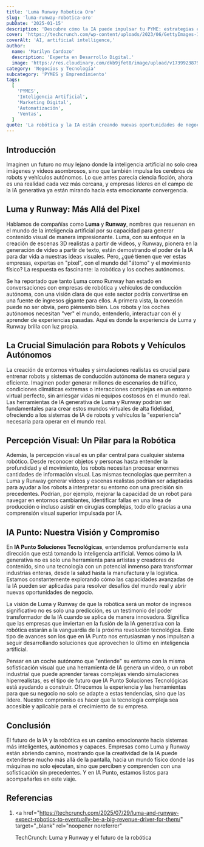 ```yaml
---
title: 'Luma Runway Robotica Oro'
slug: 'luma-runway-robotica-oro'
pubDate: '2025-01-15'
description: 'Descubre cómo la IA puede impulsar tu PYME: estrategias concretas de marketing, automatización y datos para aumentar ventas.'
cover: 'https://techcrunch.com/wp-content/uploads/2023/06/GettyImages-1474076387.jpg?w=1024'
coverAlt: 'AI, artificial intelligence,'
author:
  name: 'Marilyn Cardozo'
  description: 'Experta en Desarrollo Digital.'
  image: 'https://res.cloudinary.com/dkb9jfet8/image/upload/v1739923879/marilyn_s2mi4a.png'
category: 'Negocios y Tecnología'
subcategory: 'PYMES y Emprendimiento'
tags:
  [
    'PYMES',
    'Inteligencia Artificial',
    'Marketing Digital',
    'Automatización',
    'Ventas',
  ]
quote: 'La robótica y la IA están creando nuevas oportunidades de negocio. — Carlos Monnery'
---
```

<h2 id="introduccion">Introducción</h2>

Imaginen un futuro no muy lejano donde la inteligencia artificial no solo crea imágenes y videos asombrosos, sino que también impulsa los cerebros de robots y vehículos autónomos. Lo que antes parecía ciencia ficción, ahora es una realidad cada vez más cercana, y empresas líderes en el campo de la IA generativa ya están mirando hacia esta emocionante convergencia.

<h2 id="luma-y-runway-mas-alla-del-pixel">Luma y Runway: Más Allá del Pixel</h2>

Hablamos de compañías como <strong>Luma</strong> y <strong>Runway</strong>, nombres que resuenan en el mundo de la inteligencia artificial por su capacidad para generar contenido visual de manera impresionante. Luma, con su enfoque en la creación de escenas 3D realistas a partir de videos, y Runway, pionera en la generación de video a partir de texto, están demostrando el poder de la IA para dar vida a nuestras ideas visuales. Pero, ¿qué tienen que ver estas empresas, expertas en "pixel", con el mundo del "átomo" y el movimiento físico? La respuesta es fascinante: la robótica y los coches autónomos.

Se ha reportado que tanto Luma como Runway han estado en conversaciones con empresas de robótica y vehículos de conducción autónoma, con una visión clara de que este sector podría convertirse en una fuente de ingresos gigante para ellos. A primera vista, la conexión puede no ser obvia, pero piénsenlo bien. Los robots y los coches autónomos necesitan "ver" el mundo, entenderlo, interactuar con él y aprender de experiencias pasadas. Aquí es donde la experiencia de Luma y Runway brilla con luz propia.

<h2 id="la-crucial-simulacion-para-robots-y-vehiculos-autonomos">
  La Crucial Simulación para Robots y Vehículos Autónomos
</h2>

La creación de entornos virtuales y simulaciones realistas es crucial para entrenar robots y sistemas de conducción autónoma de manera segura y eficiente. Imaginen poder generar millones de escenarios de tráfico, condiciones climáticas extremas o interacciones complejas en un entorno virtual perfecto, sin arriesgar vidas ni equipos costosos en el mundo real. Las herramientas de IA generativa de Luma y Runway podrían ser fundamentales para crear estos mundos virtuales de alta fidelidad, ofreciendo a los sistemas de IA de robots y vehículos la "experiencia" necesaria para operar en el mundo real.

<h2 id="percepcion-visual-un-pilar-para-la-robotica">
  Percepción Visual: Un Pilar para la Robótica
</h2>

Además, la percepción visual es un pilar central para cualquier sistema robótico. Desde reconocer objetos y personas hasta entender la profundidad y el movimiento, los robots necesitan procesar enormes cantidades de información visual. Las mismas tecnologías que permiten a Luma y Runway generar videos y escenas realistas podrían ser adaptadas para ayudar a los robots a interpretar su entorno con una precisión sin precedentes. Podrían, por ejemplo, mejorar la capacidad de un robot para navegar en entornos cambiantes, identificar fallas en una línea de producción o incluso asistir en cirugías complejas, todo ello gracias a una comprensión visual superior impulsada por IA.

<h2 id="ia-punto-nuestra-vision-y-compromiso">
  IA Punto: Nuestra Visión y Compromiso
</h2>

En <strong>IA Punto Soluciones Tecnológicas</strong>, entendemos profundamente esta dirección que está tomando la inteligencia artificial. Vemos cómo la IA generativa no es solo una herramienta para artistas y creadores de contenido, sino una tecnología con un potencial inmenso para transformar industrias enteras, desde la salud hasta la manufactura y la logística. Estamos constantemente explorando cómo las capacidades avanzadas de la IA pueden ser aplicadas para resolver desafíos del mundo real y abrir nuevas oportunidades de negocio.

La visión de Luma y Runway de que la robótica será un motor de ingresos significativo no es solo una predicción, es un testimonio del poder transformador de la IA cuando se aplica de manera innovadora. Significa que las empresas que inviertan en la fusión de la IA generativa con la robótica estarán a la vanguardia de la próxima revolución tecnológica. Este tipo de avances son los que en IA Punto nos entusiasman y nos impulsan a seguir desarrollando soluciones que aprovechen lo último en inteligencia artificial.

Pensar en un coche autónomo que "entiende" su entorno con la misma sofisticación visual que una herramienta de IA genera un video, o un robot industrial que puede aprender tareas complejas viendo simulaciones hiperrealistas, es el tipo de futuro que IA Punto Soluciones Tecnológicas está ayudando a construir. Ofrecemos la experiencia y las herramientas para que su negocio no solo se adapte a estas tendencias, sino que las lidere. Nuestro compromiso es hacer que la tecnología compleja sea accesible y aplicable para el crecimiento de su empresa.

<h2 id="conclusion">Conclusión</h2>

El futuro de la IA y la robótica es un camino emocionante hacia sistemas más inteligentes, autónomos y capaces. Empresas como Luma y Runway están abriendo camino, mostrando que la creatividad de la IA puede extenderse mucho más allá de la pantalla, hacia un mundo físico donde las máquinas no solo ejecutan, sino que perciben y comprenden con una sofisticación sin precedentes. Y en IA Punto, estamos listos para acompañarles en este viaje.

<h2 id="referencias">Referencias</h2>

1.  <a
      href="https://techcrunch.com/2025/07/29/luma-and-runway-expect-robotics-to-eventually-be-a-big-revenue-driver-for-them/"
      target="_blank"
      rel="noopener noreferrer"
    >
      TechCrunch: Luma y Runway y el futuro de la robótica
    </a>
